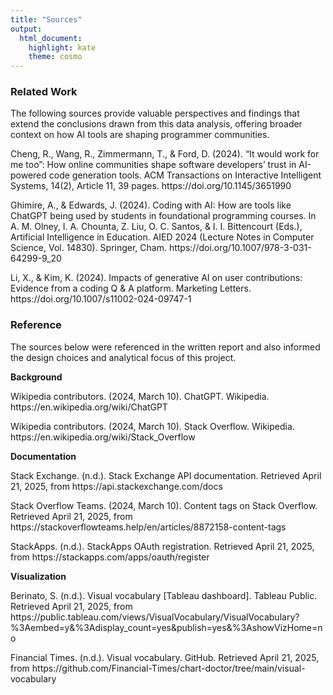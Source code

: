 ```yaml
---
title: "Sources"
output:
  html_document: 
    highlight: kate
    theme: cosmo
---
```


### Related Work

The following sources provide valuable perspectives and findings that extend the conclusions drawn from this data analysis, offering broader context on how AI tools are shaping programmer communities.

Cheng, R., Wang, R., Zimmermann, T., & Ford, D. (2024). “It would work for me too”: How online communities shape software developers’ trust in AI-powered code generation tools. ACM Transactions on Interactive Intelligent Systems, 14(2), Article 11, 39 pages. https://doi.org/10.1145/3651990

Ghimire, A., & Edwards, J. (2024). Coding with AI: How are tools like ChatGPT being used by students in foundational programming courses. In A. M. Olney, I. A. Chounta, Z. Liu, O. C. Santos, & I. I. Bittencourt (Eds.), Artificial Intelligence in Education. AIED 2024 (Lecture Notes in Computer Science, Vol. 14830). Springer, Cham. https://doi.org/10.1007/978-3-031-64299-9_20

Li, X., & Kim, K. (2024). Impacts of generative AI on user contributions: Evidence from a coding Q & A platform. Marketing Letters. https://doi.org/10.1007/s11002-024-09747-1

### Reference

The sources below were referenced in the written report and also informed the design choices and analytical focus of this project.

**Background**

Wikipedia contributors. (2024, March 10). ChatGPT. Wikipedia. https://en.wikipedia.org/wiki/ChatGPT

Wikipedia contributors. (2024, March 10). Stack Overflow. Wikipedia. https://en.wikipedia.org/wiki/Stack_Overflow

**Documentation**

Stack Exchange. (n.d.). Stack Exchange API documentation. Retrieved April 21, 2025, from https://api.stackexchange.com/docs

Stack Overflow Teams. (2024, March 10). Content tags on Stack Overflow. Retrieved April 21, 2025, from https://stackoverflowteams.help/en/articles/8872158-content-tags

StackApps. (n.d.). StackApps OAuth registration. Retrieved April 21, 2025, from https://stackapps.com/apps/oauth/register

**Visualization**

Berinato, S. (n.d.). Visual vocabulary [Tableau dashboard]. Tableau Public. Retrieved April 21, 2025, from https://public.tableau.com/views/VisualVocabulary/VisualVocabulary?%3Aembed=y&%3Adisplay_count=yes&publish=yes&%3AshowVizHome=no

Financial Times. (n.d.). Visual vocabulary. GitHub. Retrieved April 21, 2025, from https://github.com/Financial-Times/chart-doctor/tree/main/visual-vocabulary
